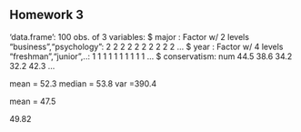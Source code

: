 ## Homework 3

<!--
You can use the example3.Rmd or other files to find examples
of the codes you'll need to use to complete this assignment. I strongly
urge you to copy and paste relevant code that you know wordatks from my
examples or instructions and then edit that code so you're working
with the appropriate variables for the homework.
-->

<!--
Set the working directory.
No Rchunk is needed to accomplish this.
-->

<!--
Read in the homework3.csv data. For each of the following steps you
should preface your R commands with some plain English explanation.
-->



<!--
Check the structure of the data.
-->

'data.frame':	100 obs. of  3 variables:
 $ major       : Factor w/ 2 levels "business","psychology": 2 2 2 2 2 2 2 2 2 2 ...
 $ year        : Factor w/ 4 levels "freshman","junior",..: 1 1 1 1 1 1 1 1 1 1 ...
 $ conservatism: num  44.5 38.6 34.2 32.2 42.3 ...

<!--
Find the mean, median, and standard deviation using the sd() function
for the overall level of conservatism.
-->

mean = 52.3
median = 53.8
var =390.4

<!--
Find the mean level of support for freshmen only.
-->

mean = 47.5

<!--
Find the mean level of support for sophomore business students only.
-->
49.82